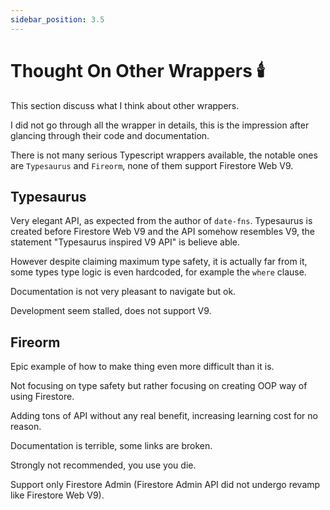 ```yaml
---
sidebar_position: 3.5
---
```


# Thought On Other Wrappers 🕯️

This section discuss what I think about other wrappers.

I did not go through all the wrapper in details, this is the impression after glancing through their code and documentation.

There is not many serious Typescript wrappers available, the notable ones are `Typesaurus` and `Fireorm`, none of them support Firestore Web V9.

## Typesaurus

Very elegant API, as expected from the author of `date-fns`. Typesaurus is created before Firestore Web V9 and the API somehow resembles V9, the statement "Typesaurus inspired V9 API" is believe able.

However despite claiming maximum type safety, it is actually far from it, some types type logic is even hardcoded, for example the `where` clause.

Documentation is not very pleasant to navigate but ok.

Development seem stalled, does not support V9.

## Fireorm

Epic example of how to make thing even more difficult than it is.

Not focusing on type safety but rather focusing on creating OOP way of using Firestore.

Adding tons of API without any real benefit, increasing learning cost for no reason.

Documentation is terrible, some links are broken.

Strongly not recommended, you use you die.

Support only Firestore Admin (Firestore Admin API did not undergo revamp like Firestore Web V9).

